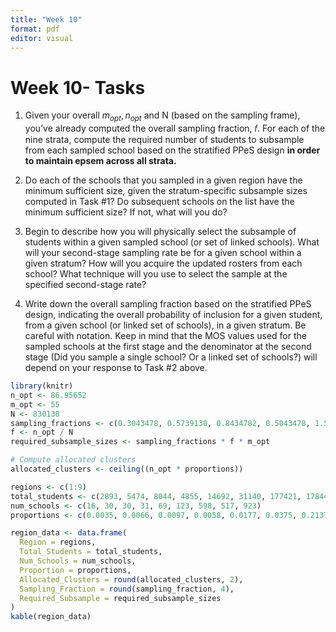```yaml
---
title: "Week 10"
format: pdf
editor: visual
---
```


# Week 10- Tasks

1. Given your overall $m_{opt}, n_{opt}$ and N (based on the sampling frame), you’ve already
computed the overall sampling fraction, 𝑓. For each of the nine strata, compute the
required number of students to subsample from each sampled school based on the
stratified PPeS design **in order to maintain epsem across all strata.**

2. Do each of the schools that you sampled in a given region have the minimum sufficient
size, given the stratum-specific subsample sizes computed in Task #1? Do subsequent
schools on the list have the minimum sufficient size? If not, what will you do?

3. Begin to describe how you will physically select the subsample of students within a given
sampled school (or set of linked schools). What will your second-stage sampling rate be for a
given school within a given stratum? How will you acquire the updated rosters from each
school? What technique will you use to select the sample at the specified second-stage
rate?

4. Write down the overall sampling fraction based on the stratified PPeS design, indicating
the overall probability of inclusion for a given student, from a given school (or linked set of
schools), in a given stratum. Be careful with notation. Keep in mind that the MOS values
used for the sampled schools at the first stage and the denominator at the second stage (Did
you sample a single school? Or a linked set of schools?) will depend on your response to Task
#2 above.

```r
library(knitr)
n_opt <- 86.95652
m_opt <- 55
N <- 830138
sampling_fractions <- c(0.3043478, 0.5739130, 0.8434782, 0.5043478, 1.5391304, 3.2608695, 18.5826083, 18.6956518, 39.2521731)
f <- n_opt / N
required_subsample_sizes <- sampling_fractions * f * m_opt

# Compute allocated clusters
allocated_clusters <- ceiling((n_opt * proportions))

regions <- c(1:9)
total_students <- c(2893, 5474, 8044, 4855, 14692, 31140, 177421, 178447, 374755)
num_schools <- c(16, 30, 30, 31, 69, 123, 598, 517, 923)
proportions <- c(0.0035, 0.0066, 0.0097, 0.0058, 0.0177, 0.0375, 0.2137, 0.2150, 0.4514)

region_data <- data.frame(
  Region = regions,
  Total_Students = total_students,
  Num_Schools = num_schools,
  Proportion = proportions,
  Allocated_Clusters = round(allocated_clusters, 2),
  Sampling_Fraction = round(sampling_fraction, 4),
  Required_Subsample = required_subsample_sizes
)
kable(region_data)
```

